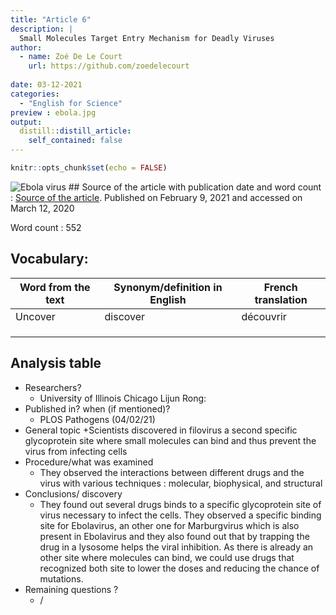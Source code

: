 ```yaml
---
title: "Article 6"
description: |
  Small Molecules Target Entry Mechanism for Deadly Viruses
author:
  - name: Zoé De Le Court
    url: https://github.com/zoedelecourt
    
date: 03-12-2021
categories:
  - "English for Science"
preview : ebola.jpg
output:
  distill::distill_article:
    self_contained: false
---
```


```r
knitr::opts_chunk$set(echo = FALSE)
```
![Ebola virus](ebola.jpg)
## Source of the article with publication date and word count :
[Source of the article](https://www.genengnews.com/topics/drug-discovery/small-molecules-target-entry-mechanism-for-deadly-viruses/).
Published on  February 9, 2021 and accessed on March 12, 2020

Word count : 552

## Vocabulary: 
| Word from the text | Synonym/definition in English | French translation |
|--------------------|-------------------------------|--------------------|
| Uncover            | discover                      | découvrir          |
|                    |                               |                    |
|                    |                               |                    |
|                    |                               |                    |



## Analysis table

- Researchers? 
    + University of Illinois Chicago  Lijun Rong:
- Published in? when (if mentioned)?
    + PLOS Pathogens (04/02/21)
- General topic
    +Scientists discovered in filovirus a second specific glycoprotein site where small molecules can bind and thus prevent the virus from infecting cells
- Procedure/what was examined
    + They observed the interactions between different drugs and the virus with various techniques : molecular, biophysical, and structural
- Conclusions/ discovery
    + They found out several drugs binds to a specific glycoprotein site of virus necessary to infect the cells. They observed a specific binding site for Ebolavirus, an other one for Marburgvirus which is also present in Ebolavirus and they also found out that by trapping the drug in a lysosome helps the viral inhibition. As there is already an other site where molecules can bind, we could use drugs that recognized both site to lower the doses and reducing the chance of mutations. 
- Remaining questions ? 
    + /
